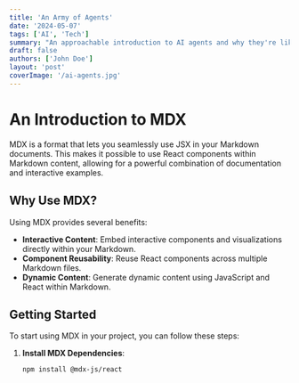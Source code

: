 ```yaml
---
title: 'An Army of Agents'
date: '2024-05-07'
tags: ['AI', 'Tech']
summary: "An approachable introduction to AI agents and why they're likely to be the most impactful technology of our generation."
draft: false
authors: ['John Doe']
layout: 'post'
coverImage: '/ai-agents.jpg'
---
```


# An Introduction to MDX

MDX is a format that lets you seamlessly use JSX in your Markdown documents. This makes it possible to use React components within Markdown content, allowing for a powerful combination of documentation and interactive examples.

## Why Use MDX?

Using MDX provides several benefits:

- **Interactive Content**: Embed interactive components and visualizations directly within your Markdown.
- **Component Reusability**: Reuse React components across multiple Markdown files.
- **Dynamic Content**: Generate dynamic content using JavaScript and React within Markdown.

## Getting Started

To start using MDX in your project, you can follow these steps:

1. **Install MDX Dependencies**:
   ```bash
   npm install @mdx-js/react
   ```
